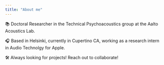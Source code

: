 ```yaml
---
title: "About me"
---
```


📚 Doctoral Researcher in the Technical Psychoacoustics group at the Aalto Acoustics Lab.

🎧 Based in Helsinki, currently in Cupertino CA, working as a research intern in Audio Technolgy for Apple. 

🛠 Always looking for projects! Reach out to collaborate!

